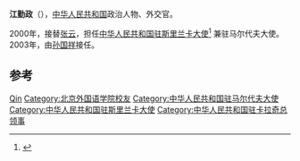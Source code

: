 '''江勤政'''（{{bd|1941年|}}），[[中华人民共和国|中华人民共和国]]政治人物、外交官。

2000年，接替[[张云_(外交官)|张云]]，担任[[中国驻斯里兰卡大使列表|中华人民共和国驻斯里兰卡大使]]<ref>{{cite web|author=中华人民共和国外交部|title=中国驻斯里兰卡历任大使|url=http://www.mfa.gov.cn/chn/pds/ziliao/wjrw/2167/2168/t9143.htm|publisher=中华人民共和国外交部|accessdate=2012-03-07|archive-date=2019-07-13|archive-url=https://web.archive.org/web/20190713203934/https://www.mfa.gov.cn/web/|dead-url=no}}</ref> 兼驻马尔代夫大使。2003年，由[[孙国祥|孙国祥]]接任。

== 参考 ==
{{reflist}}

{{start box}}
{{s-dip}}
{{succession box|[[张云_(外交官)|张云]]|[[孙国祥|孙国祥]]|[[中国驻斯里兰卡大使列表|中华人民共和国驻斯里兰卡大使]]<br /><small>兼駐[[中國駐馬爾代夫大使列表|馬爾代夫]]</small>|2000年7月-2003年2月}}
{{end box}}
{{中国政治人物小作品}}

{{Authority control}}
{{DEFAULTSORT:Jiang江}}
[[Category:江姓|Qin]]
[[Category:北京外国语学院校友|Category:北京外国语学院校友]]
[[Category:中华人民共和国驻马尔代夫大使|Category:中华人民共和国驻马尔代夫大使]]
[[Category:中华人民共和国驻斯里兰卡大使|Category:中华人民共和国驻斯里兰卡大使]]
[[Category:中华人民共和国驻卡拉奇总领事|Category:中华人民共和国驻卡拉奇总领事]]